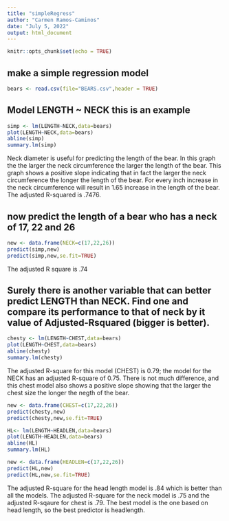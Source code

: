 ```yaml
---
title: "simpleRegress"
author: "Carmen Ramos-Caminos"
date: "July 5, 2022"
output: html_document
---
```


```r
knitr::opts_chunk$set(echo = TRUE)
```

## make a simple regression model

```r
bears <- read.csv(file="BEARS.csv",header = TRUE)
```

## Model LENGTH ~ NECK  this is an example  

```r
simp <- lm(LENGTH~NECK,data=bears)
plot(LENGTH~NECK,data=bears)
abline(simp)
summary.lm(simp)
```
  
Neck diameter is useful for predicting the length of the bear. In this graph the the larger the neck circumference the larger the length of the bear.  This graph shows a positive slope indicating that in fact the larger the neck circumference the longer the length of the bear.  For every inch increase in the neck circumference will result in 1.65 increase in the length of the bear. The adjusted R-squared is .7476.

## now predict the length of a bear who has a neck of 17, 22 and 26  

```r
new <- data.frame(NECK=c(17,22,26))
predict(simp,new)
predict(simp,new,se.fit=TRUE)
```
The adjusted R square is .74  
  
## Surely there is another variable that can better predict LENGTH than NECK. Find one and compare its performance to that of neck by it value of Adjusted-Rsquared (bigger is better). 

```r
chesty <- lm(LENGTH~CHEST,data=bears)
plot(LENGTH~CHEST,data=bears)
abline(chesty)
summary.lm(chesty)
```
  
The adjusted R-square for this model (CHEST) is 0.79; the model for the NECK has an adjusted R-square of 0.75. There is not much difference, and this chest model also shows  a positive slope showing that the larger the chest size the longer the negth of the bear. 

```r
new <- data.frame(CHEST=c(17,22,26))
predict(chesty,new)
predict(chesty,new,se.fit=TRUE)
```






```r
HL<- lm(LENGTH~HEADLEN,data=bears)
plot(LENGTH~HEADLEN,data=bears)
abline(HL)
summary.lm(HL)
```  


```r
new <- data.frame(HEADLEN=c(17,22,26))
predict(HL,new)
predict(HL,new,se.fit=TRUE)
```


The adjusted R-square for the head length model is .84 which is better than all the models. The adjusted R-square for the neck model is .75 and the adjusted R-sqaure for chest is .79.  The best model is the one based on head length, so the  best predictor is headlength.